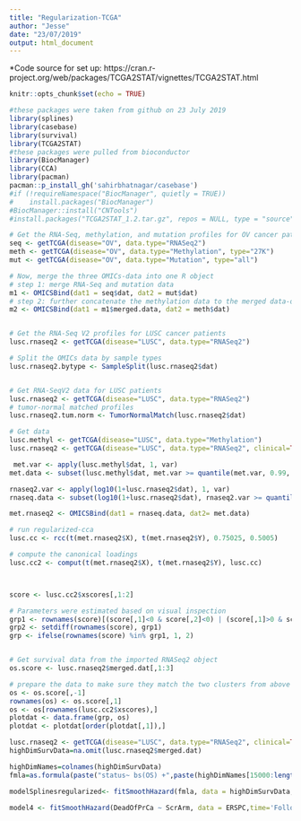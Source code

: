 ```yaml
---
title: "Regularization-TCGA"
author: "Jesse"
date: "23/07/2019"
output: html_document
---
```

*Code source for set up:
https://cran.r-project.org/web/packages/TCGA2STAT/vignettes/TCGA2STAT.html


```r
knitr::opts_chunk$set(echo = TRUE)

#these packages were taken from github on 23 July 2019
library(splines)
library(casebase)
library(survival)
library(TCGA2STAT)
#these packages were pulled from bioconductor
library(BiocManager)
library(CCA)
library(pacman)
pacman::p_install_gh('sahirbhatnagar/casebase')
#if (!requireNamespace("BiocManager", quietly = TRUE))
#    install.packages("BiocManager")
#BiocManager::install("CNTools")
#install.packages("TCGA2STAT_1.2.tar.gz", repos = NULL, type = "source")
```

```r
# Get the RNA-Seq, methylation, and mutation profiles for OV cancer patients
seq <- getTCGA(disease="OV", data.type="RNASeq2")
meth <- getTCGA(disease="OV", data.type="Methylation", type="27K")
mut <- getTCGA(disease="OV", data.type="Mutation", type="all")

# Now, merge the three OMICs-data into one R object
# step 1: merge RNA-Seq and mutation data
m1 <- OMICSBind(dat1 = seq$dat, dat2 = mut$dat)
# step 2: further concatenate the methylation data to the merged data-object
m2 <- OMICSBind(dat1 = m1$merged.data, dat2 = meth$dat)


# Get the RNA-Seq V2 profiles for LUSC cancer patients
lusc.rnaseq2 <- getTCGA(disease="LUSC", data.type="RNASeq2")

# Split the OMICs data by sample types
lusc.rnaseq2.bytype <- SampleSplit(lusc.rnaseq2$dat)


# Get RNA-SeqV2 data for LUSC patients
lusc.rnaseq2 <- getTCGA(disease="LUSC", data.type="RNASeq2")
# tumor-normal matched profiles
lusc.rnaseq2.tum.norm <- TumorNormalMatch(lusc.rnaseq2$dat)

# Get data
lusc.methyl <- getTCGA(disease="LUSC", data.type="Methylation")
lusc.rnaseq2 <- getTCGA(disease="LUSC", data.type="RNASeq2", clinical=TRUE)

 met.var <- apply(lusc.methyl$dat, 1, var)
met.data <- subset(lusc.methyl$dat, met.var >= quantile(met.var, 0.99, na.rm=T) & !is.na(met.var))

rnaseq2.var <- apply(log10(1+lusc.rnaseq2$dat), 1, var)
rnaseq.data <- subset(log10(1+lusc.rnaseq2$dat), rnaseq2.var >= quantile(rnaseq2.var, 0.99, na.rm=T) & !is.na(rnaseq2.var))

met.rnaseq2 <- OMICSBind(dat1 = rnaseq.data, dat2= met.data)

# run regularized-cca
lusc.cc <- rcc(t(met.rnaseq2$X), t(met.rnaseq2$Y), 0.75025, 0.5005)

# compute the canonical loadings 
lusc.cc2 <- comput(t(met.rnaseq2$X), t(met.rnaseq2$Y), lusc.cc)



score <- lusc.cc2$xscores[,1:2]

# Parameters were estimated based on visual inspection
grp1 <- rownames(score)[(score[,1]<0 & score[,2]<0) | (score[,1]>0 & score[,2]< -1.5)]
grp2 <- setdiff(rownames(score), grp1)
grp <- ifelse(rownames(score) %in% grp1, 1, 2)



```

```r
# Get survival data from the imported RNASeq2 object
os.score <- lusc.rnaseq2$merged.dat[,1:3]

# prepare the data to make sure they match the two clusters from above
os <- os.score[,-1]
rownames(os) <- os.score[,1]
os <- os[rownames(lusc.cc2$xscores),]
plotdat <- data.frame(grp, os)
plotdat <- plotdat[order(plotdat[,1]),]

```

```r

lusc.rnaseq2 <- getTCGA(disease="LUSC", data.type="RNASeq2", clinical=TRUE)
highDimSurvData=na.omit(lusc.rnaseq2$merged.dat)

highDimNames=colnames(highDimSurvData)
fmla=as.formula(paste("status~ bs(OS) +",paste(highDimNames[15000:length(highDimNames)],collapse = "+")))

modelSplinesregularized<- fitSmoothHazard(fmla, data = highDimSurvData, ratio = 100, time ='OS')

model4 <- fitSmoothHazard(DeadOfPrCa ~ ScrArm, data = ERSPC,time='Follow.Up.Time', ratio = 100)
```
